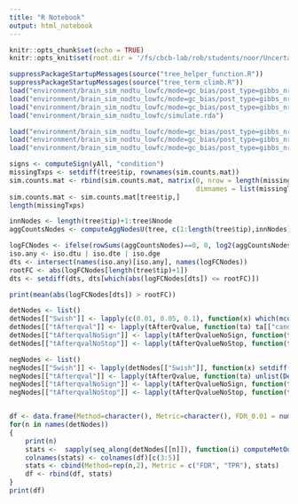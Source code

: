 ```yaml
---
title: "R Notebook"
output: html_notebook
---
```




```r
knitr::opts_chunk$set(echo = TRUE)
knitr::opts_knit$set(root.dir = '/fs/cbcb-lab/rob/students/noor/Uncertainity/treeTerminusScripts')
```

```r
suppressPackageStartupMessages(source("tree_helper_function.R"))
suppressPackageStartupMessages(source("tree_term_climb.R"))
load("environment/brain_sim_nodtu_lowfc/mode=gc_bias/post_type=gibbs_nrep=100_tf=100/yAll.RData")
load("environment/brain_sim_nodtu_lowfc/mode=gc_bias/post_type=gibbs_nrep=100_tf=100/y.RData")
load("environment/brain_sim_nodtu_lowfc/mode=gc_bias/post_type=gibbs_nrep=100_tf=100/tree.RData")
load("environment/brain_sim_nodtu_lowfc/simulate.rda")

load("environment/brain_sim_nodtu_lowfc/mode=gc_bias/post_type=gibbs_nrep=100_tf=100/tAfterQvalue.RData")
load("environment/brain_sim_nodtu_lowfc/mode=gc_bias/post_type=gibbs_nrep=100_tf=100/tAfterQvalueNoStop.RData")
load("environment/brain_sim_nodtu_lowfc/mode=gc_bias/post_type=gibbs_nrep=100_tf=100/tAfterQvalue_NoSign.RData")
```

```r
signs <- computeSign(yAll, "condition")
missingTxps <- setdiff(tree$tip, rownames(sim.counts.mat))
sim.counts.mat <- rbind(sim.counts.mat, matrix(0, nrow = length(missingTxps), ncol = ncol(sim.counts.mat),
                                               dimnames = list(missingTxps, colnames(sim.counts.mat))))
sim.counts.mat <- sim.counts.mat[tree$tip,]
length(missingTxps)

innNodes <- length(tree$tip)+1:tree$Nnode
aggCountsNodes <- computeAggNodesU(tree, c(1:length(tree$tip),innNodes), sim.counts.mat)

logFCNodes <- ifelse(rowSums(aggCountsNodes)==0, 0, log2(aggCountsNodes[,2]+1)-log2(aggCountsNodes[,1]+1))
iso.any <- iso.dtu | iso.dte | iso.dge
dts <- intersect(names(iso.any)[iso.any], names(logFCNodes))
rootFC <- abs(logFCNodes[length(tree$tip)+1])
dts <- setdiff(dts, dts[which(abs(logFCNodes[dts]) <= rootFC)])

print(mean(abs(logFCNodes[dts]) > rootFC))
```

```r
detNodes <- list()
detNodes[["Swish"]] <- lapply(c(0.01, 0.05, 0.1), function(x) which(mcols(y)[,"qvalue"] <= x ))
detNodes[["tAfterqval"]] <- lapply(tAfterQvalue, function(ta) ta[["candNodeO"]])
detNodes[["tAfterqvalNoSign"]] <- lapply(tAfterQvalueNoSign, function(ta) ta[["candNodeO"]])
detNodes[["tAfterqvalNoStop"]] <- lapply(tAfterQvalueNoStop, function(ta) ta[["candNodeO"]])
```

```r
negNodes <- list()
negNodes[["Swish"]] <- lapply(detNodes[["Swish"]], function(x) setdiff(seq(nrow(y)), x))
negNodes[["tAfterqval"]] <- lapply(tAfterQvalue, function(ta) unlist(Descendants(tree,c(ta[["naNodeO"]],ta[["negNodeO"]]))))
negNodes[["tAfterqvalNoSign"]] <- lapply(tAfterQvalueNoSign, function(ta) unlist(Descendants(tree,c(ta[["naNodeO"]],ta[["negNodeO"]]))))
negNodes[["tAfterqvalNoStop"]] <- lapply(tAfterQvalueNoStop, function(ta) unlist(Descendants(tree,c(ta[["naNodeO"]],ta[["negNodeO"]]))))


df <- data.frame(Method=character(), Metric=character(), FDR_0.01 = numeric(), FDR_0.05 = numeric(), FDR_0.10 = numeric())
for(n in names(detNodes))
{
    print(n)
    stats <-  sapply(seq_along(detNodes[[n]]), function(i) computeMetOut(detNodes[[n]][[i]], logFCNodes, tree = tree, negNodes = negNodes[[n]][[i]], lfcThresh = rootFC-0.001))
    colnames(stats) <- colnames(df)[c(3:5)]
    stats <- cbind(Method=rep(n,2), Metric = c("FDR", "TPR"), stats)
    df <- rbind(df, stats)
}
print(df)

```

<!-- ```{r} -->
<!-- negNodes <- c(tAfterQvalue[[3]][["naNodeO"]], tAfterQvalue[[3]][["negNodeO"]]) -->
<!-- negNodes <- negNodes[order(mcols(yAll)[negNodes, 'meanInfRV'], decreasing = T)] -->
<!-- tpNodes <- match(names(logFCNodes)[abs(logFCNodes) > rootFC], rownames(yAll)) -->
<!-- fns <- intersect(tpNodes, negNodes) -->
<!-- fns <- fns[order(mcols(yAll)[fns, 'meanInfRV'], decreasing = T)] -->
<!-- fnsL <- fns[fns < nrow(y)] -->
<!-- print(length(fnsL)) -->

<!-- pmatch <- fnsL[which(mcols(yAll)[["pvalue"]][fnsL] < tAfterQvalue[[3]][["pChild"]])] ##All leaves that have pvalue less than threshold -->
<!-- sum(tAfterQvalue[[3]][["resDf"]][match(pmatch, tAfterQvalue[[3]][["resDf"]][,3]),2] > 0.1) -->
<!-- ``` -->
<!-- 141 missed due to multi hypothesis correction -->

<!-- ```{r} -->
<!-- fnsL <- setdiff(fnsL, pmatch) -->
<!-- oppNodes <- fnsL[sapply(fnsL, function(node) { -->
<!--   sig <- signs[Descendants(tree, Ancestors(tree, node)[1])[[1]]] -->
<!--   if(all(sig >= 0, na.rm=T) | all(sig <= 0, na.rm=T)) -->
<!--       return(F) -->
<!--   return(T) -->
<!-- })] -->
<!-- print(length(oppNodes)) -->
<!-- anc <- Ancestors(tree, oppNodes) -->
<!-- oppAnc <- oppNodes[sapply(anc, function(nodes) sum(mcols(yAll)[nodes,"pvalue"] < tAfterQvalue[[3]][["pChild"]]) > 0)] -->
<!-- print(length(oppAnc)) -->
<!-- ``` -->
<!-- 733 transcripts that had siblings with opposite signs, out of these 94 have ancestors that have significant pvalues -->

<!-- ```{r} -->
<!-- fnsL <- setdiff(fnsL, oppNodes) -->
<!-- Sibs <- Siblings(tree, fnsL) -->
<!-- sibFN <- fnsL[which(sapply(Sibs, function(sib) sum(mcols(yAll)[c(sib,unlist(Descendants(tree,sib,"all"))),"pvalue"] < tAfterQvalue[[3]][["pChild"]], na.rm=T) > 0))] -->
<!-- print(length(sibFN)) -->
<!-- ``` -->
<!-- 919 have siblings or either their descendants that have significant pvalue -->

<!-- ```{r} -->
<!-- fnsL <- setdiff(fnsL, sibFN) -->
<!-- fnInf <- fnsL[sapply(fnsL, function(node) sum(mcols(yAll)[c(Siblings(tree, node), node),"meanInfRV"] < 0.3) > 0)] -->
<!-- fnsL <- setdiff(fnsL, fnInf) -->
<!-- ``` -->
<!-- 215 nodes dont climb because of infRV criteria -->

<!-- For the remaining 3 nodes, descendants of siblings had already been looked -->

<!-- Look at ancestor nodes for oppNodes -->
